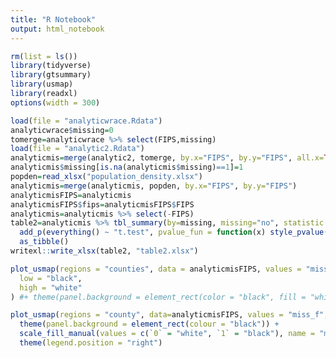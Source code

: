 ```yaml
---
title: "R Notebook"
output: html_notebook
---
```


```r
rm(list = ls())
library(tidyverse)
library(gtsummary)
library(usmap)
library(readxl)
options(width = 300)
```

```r
load(file = "analyticwrace.Rdata")
analyticwrace$missing=0
tomerge=analyticwrace %>% select(FIPS,missing)
load(file = "analytic2.Rdata")
analyticmis=merge(analytic2, tomerge, by.x="FIPS", by.y="FIPS", all.x=TRUE)
analyticmis$missing[is.na(analyticmis$missing)==1]=1
popden=read_xlsx("population_density.xlsx")
analyticmis=merge(analyticmis, popden, by.x="FIPS", by.y="FIPS")
analyticmisFIPS=analyticmis
analyticmisFIPS$fips=analyticmisFIPS$FIPS
analyticmis=analyticmis %>% select(-FIPS)
table2=analyticmis %>% tbl_summary(by=missing, missing="no", statistic = all_continuous() ~ "{mean}") %>% 
  add_p(everything() ~ "t.test", pvalue_fun = function(x) style_pvalue(x, digits = 2)) %>% 
  as_tibble()
writexl::write_xlsx(table2, "table2.xlsx")

plot_usmap(regions = "counties", data = analyticmisFIPS, values = "miss_f") + scale_fill_steps(
  low = "black",
  high = "white"
) #+ theme(panel.background = element_rect(color = "black", fill = "white"))

plot_usmap(regions = "county", data=analyticmisFIPS, values = "miss_f",color="grey")+ 
  theme(panel.background = element_rect(colour = "black")) +
  scale_fill_manual(values = c(`0` = "white", `1` = "black"), name = "missing") + 
  theme(legend.position = "right")

```

